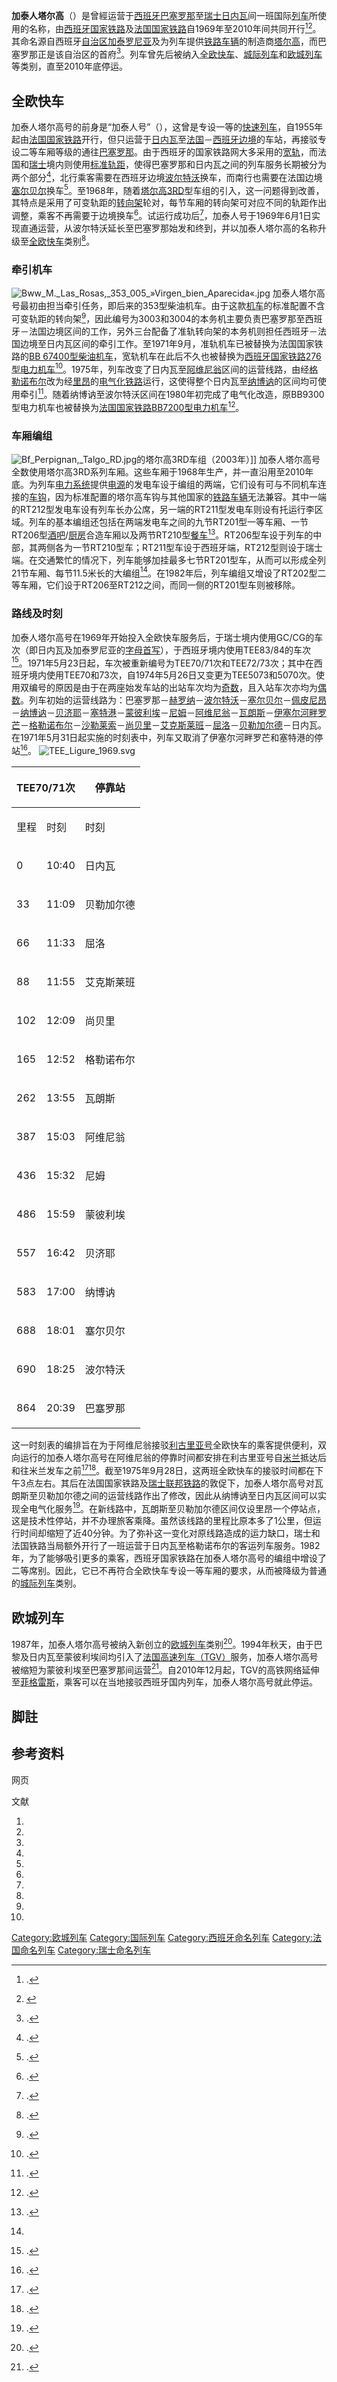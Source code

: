 {{Infobox rail service
| box_width       = 
| name            = 加泰人塔尔高
| logo            = 
| logo_width      = 
| image           = TEE Catalan Talgo at Geneve-Cornavin, 1979.jpg
| image_width     = 
| caption         = 加泰人塔尔高号于日内瓦（1979年）
| type            = [[全欧快车|全欧快车]]（1969–1982）<br>[[城际列车_(欧洲)|城际列车]]（1982–1987）<br>[[欧城列车|欧城列车]]（1987–2010）
| status          =  
| locale          = {{ESP}}、{{FRA}}、{{SUI}}
| predecessor     = 加泰人号
| first           = {{start date|1969|06|01|df=y}}
| last            = {{end date|2010|12|18|df=y}}
| successor       = 
| operator        = 
| formeroperator  = [[西班牙国家铁路|西班牙国家铁路]]<br>[[法国国家铁路|法国国家铁路]] 
| ridership       = 
| start           = {{link-en|巴塞罗那弗兰萨车站|Barcelona Estació de França}}
| stops           = 
| end             = [[日内瓦科尔纳万火车站|日内瓦科尔纳万火车站]] 
| distance        = 
| journeytime     = 
| frequency       = 
| trainnumber     = 
| line_used       = 
| class           = 
| access          = 
| seating         = 
| sleeping        = 
| autorack        = 
| catering        = 
| observation     =
| entertainment   = 
| baggage         = 
| otherfacilities = 
| stock           = 
| gauge           = 1,668毫米（西班牙）<br> 1,435毫米（法国/瑞士）
| el              = 3000[[伏特|伏]][[直流电|直流电]]（西班牙）<br> 1500[[伏特|伏]][[直流电|直流电]]（法国/瑞士）
| speed           = 
| owners          = 
| routenumber     = 
| map             = 
| map_state       =  
}}

'''加泰人塔尔高'''（{{lang-es|'''''Catalán Talgo'''''}}）是曾經运营于[[西班牙|西班牙]][[巴塞罗那|巴塞罗那]]至[[瑞士|瑞士]][[日内瓦|日内瓦]]间一班国际[[列车|列车]]所使用的名称，由[[西班牙国家铁路|西班牙国家铁路]]及[[法国国家铁路|法国国家铁路]]自1969年至2010年间共同开行<ref group="註">{{harvnb|Cook|1969|p=6}}.</ref><ref>{{es}}{{cite web|url=http://www.vialibre-ffe.com/pdf/10227_pdf_02.pdf|title=ESPANA, EN EL TRANS EUROP EXPRESS|publisher=Vía Libre, la revista del ferrocarril|date=1969-07|accessdate=2013-09-13|archive-date=2013-10-14|archive-url=https://web.archive.org/web/20131014172941/http://www.vialibre-ffe.com/pdf/10227_pdf_02.pdf|dead-url=no}}</ref>。其命名源自西班牙[[自治区|自治区]][[加泰罗尼亚|加泰罗尼亚]]及为列车提供[[铁路车辆|铁路车辆]]的制造商[[塔尔高_(公司)|塔尔高]]，而巴塞罗那正是该自治区的首府<ref group="註">{{harvnb|UIC|1972|p=18}}.</ref>。列车曾先后被纳入[[全欧快车|全欧快车]]、[[城际列车_(欧洲)|城际列车]]和[[欧城列车|欧城列车]]等类别，直至2010年底停运。

==全欧快车==
加泰人塔尔高号的前身是“加泰人号”（{{lang|fr|Le Catalan}}），这曾是专设一等{{link-de|车厢等级|Wagenklasse}}的[[快速列车|快速列车]]，自1955年起由[[法国国家铁路|法国国家铁路]]开行，但只运营于[[日内瓦|日内瓦]]至[[法国|法国]]－[[西班牙|西班牙]][[边境|边境]]的车站，再接驳专设二等车厢等级的{{link-en|轨道巴士|Railcar}}通往[[巴塞罗那|巴塞罗那]]。由于西班牙的国家铁路网大多采用{{link-de|伊比利亚轨距|Iberian gauge}}的[[宽轨|宽轨]]，而法国和[[瑞士|瑞士]]境内则使用[[標準軌|标准轨距]]，{{link-en|轨距差异|Break-of-gauge}}使得巴塞罗那和日内瓦之间的列车服务长期被分为两个部分<ref group="註">{{harvnb|Mertens|Malaspina|2007|p=274}}.</ref>，北行乘客需要在西班牙边境[[波尔特沃|波尔特沃]]换车，而南行也需要在法国边境[[塞尔贝尔|塞尔贝尔]]换车<ref group="註">{{harvnb|Cook|1968|pp=236-238}}.</ref>。至1968年，随着[[塔尔高3RD|塔尔高3RD]]型车组的引入，这一问题得到改善，其特点是采用了可变轨距的[[转向架|转向架]]轮对，每节车厢的转向架可对应不同的轨距作出调整，乘客不再需要于边境换车<ref group="註">{{harvnb|Eruste|López-Luzzatti|2010|p=74}}.</ref>。试运行成功后<ref group="註">{{harvnb|Eruste|López-Luzzatti|2010|pp=81-82}}.</ref>，加泰人号于1969年6月1日实现直通运营，从波尔特沃延长至巴塞罗那始发和终到，并以加泰人塔尔高的名称升级至[[全欧快车|全欧快车]]类别<ref group="註">{{harvnb|Cook|1969|p=71}}.</ref>。

===牵引机车===
[[File:Bww_M._Las_Rosas,_353_005_»Virgen_bien_Aparecida«.jpg|thumb]]
加泰人塔尔高号最初由{{link-en|西班牙国家铁路T-3000型柴油机车|RENFE Class 353}}担当牵引任务，即后来的353型柴油机车。由于这款[[铁路机车|机车]]的标准配置不含可变轨距的转向架<ref group="註">{{harvnb|Eruste|López-Luzzatti|2010|p=120}}.</ref>，因此编号为3003和3004的本务机主要负责巴塞罗那至西班牙－法国边境区间的工作，另外三台配备了准轨转向架的本务机则担任西班牙－法国边境至日内瓦区间的牵引工作。至1971年9月，准轨机车已被替换为法国国家铁路的[[BB_67400型柴油机车|BB 67400型柴油机车]]，宽轨机车在此后不久也被替换为[[西班牙国铁276型电力机车|西班牙国家铁路276型电力机车]]<ref group="註" name="p122">{{harvnb|Hajt|2001|p=122}}.</ref>。1975年，列车改变了日内瓦至[[阿维尼翁|阿维尼翁]]区间的运营线路，由经[[格勒诺布尔|格勒诺布尔]]改为经[[里昂|里昂]]的[[电气化铁路|电气化铁路]]运行，这使得整个日内瓦至[[纳博讷|纳博讷]]的区间均可使用{{link-en|法国国家铁路BB9300型电力机车|SNCF Class BB 9300}}牵引<ref group="註">{{harvnb|Hajt|2001|p=124}}.</ref>。随着纳博讷至波尔特沃区间在1980年初完成了电气化改造，原BB9300型电力机车也被替换为[[BB_7200型电力机车|法国国家铁路BB7200型电力机车]]<ref group="註">{{harvnb|Goette|Willen|2006|p=128}}.</ref>。

===车厢编组===
[[File:Bf_Perpignan,_Talgo_RD.jpg|thumb]]的塔尔高3RD车组（2003年）]]
加泰人塔尔高号全数使用塔尔高3RD系列车厢。这些车厢于1968年生产，并一直沿用至2010年底。为列车[[电力系统|电力系统]]提供[[电源|电源]]的发电车设于编组的两端，它们设有可与不同机车连接的[[车钩|车钩]]，因为标准配置的塔尔高车钩与其他国家的[[铁路车辆|铁路车辆]]无法兼容。其中一端的RT212型发电车设有列车长办公席，另一端的RT211型发电车则设有托运行李区域。列车的基本编组还包括在两端发电车之间的九节RT201型一等车厢、一节RT206型[[酒吧|酒吧]]/[[厨房|厨房]]合造车厢以及两节RT210型[[餐车|餐车]]<ref group="註">{{harvnb|Goette|Willen|2006|p=127}}.</ref>。RT206型车设于列车的中部，其两侧各为一节RT210型车；RT211型车设于西班牙端，RT212型则设于瑞士端。在交通繁忙的情况下，列车能够加挂最多七节RT201型车，从而可以形成全列21节车厢、每节11.5米长的大编组<ref group="註" name="p122"/>。在1982年后，列车编组又增设了RT202型二等车厢，它们设于RT206至RT212之间，而同一侧的RT201型车则被移除。

===路线及时刻===
加泰人塔尔高号在1969年开始投入全欧快车服务后，于瑞士境内使用GC/CG的车次（即日内瓦及加泰罗尼亚的[[首字母縮略字|字母首写]]），于西班牙境内使用TEE83/84的车次<ref group="註">{{harvnb|Goette|Willen|2006|p=89}}.</ref>。1971年5月23日起，车次被重新编号为TEE70/71次和TEE72/73次；其中在西班牙境内使用TEE70和73次，自1974年5月26日又变更为TEE5073和5070次。使用双编号的原因是由于在两座始发车站的出站车次均为[[奇数|奇数]]，且入站车次亦均为[[偶数|偶数]]。列车初始的运营线路为：巴塞罗那－[[赫罗纳|赫罗纳]]－[[波尔特沃|波尔特沃]]－[[塞尔贝尔|塞尔贝尔]]－[[佩皮尼昂|佩皮尼昂]]－[[纳博讷|纳博讷]]－[[贝济耶|贝济耶]]－[[塞特港|塞特港]]－[[蒙彼利埃|蒙彼利埃]]－[[尼姆|尼姆]]－[[阿维尼翁|阿维尼翁]]－[[瓦朗斯_(德龙省)|瓦朗斯]]－[[伊塞尔河畔罗芒_(德龙省)|伊塞尔河畔罗芒]]－[[格勒诺布尔|格勒诺布尔]]－[[沙勒莱索|沙勒莱索]]－[[尚贝里|尚贝里]]－[[艾克斯莱班|艾克斯莱班]]－[[屈洛|屈洛]]－[[瓦尔瑟里恩河畔贝勒加尔德|贝勒加尔德]]－日内瓦。在1971年5月31日起实施的时刻表中，列车又取消了伊塞尔河畔罗芒和塞特港的停站<ref group="註">{{harvnb|Werbeamt der DB|1971|p=9}}.</ref>。
[[File:TEE_Ligure_1969.svg|thumb]]
{| class="wikitable"
! colspan="2"|TEE70/71次
! rowspan="2"|停靠站
! colspan="2"|TEE72/73次
|-
!里程!!时刻!!时刻!!里程
|-
|0||10:40||{{flagicon|SUI}} 日内瓦||19:38||864
|-
|33||11:09||{{flagicon|FRA}} 贝勒加尔德||19:08||831
|-
|66||11:33||{{flagicon|FRA}} 屈洛||18:39||798
|-
|88||11:55||{{flagicon|FRA}} 艾克斯莱班||18:21||776
|-
|102||12:09||{{flagicon|FRA}} 尚贝里||18:08||762
|-
|165||12:52||{{flagicon|FRA}} 格勒诺布尔||17:28||699
|-
|262||13:55||{{flagicon|FRA}} 瓦朗斯||16:21||602
|-
|387||15:03||{{flagicon|FRA}} 阿维尼翁||15:15||477
|-
|436||15:32||{{flagicon|FRA}} 尼姆||14:45||428
|-
|486||15:59||{{flagicon|FRA}} 蒙彼利埃||14:15||378
|-
|557||16:42||{{flagicon|FRA}} 贝济耶||13:33||307
|-
|583||17:00||{{flagicon|FRA}} 纳博讷||13:16||281
|-
|688||18:01||{{flagicon|FRA}} 塞尔贝尔||12:14||176
|-
|690||18:25||{{flagicon|ESP}} 波尔特沃||11:49||174
|-
|864||20:39||{{flagicon|ESP}} 巴塞罗那||09:45||0
|}

这一时刻表的编排旨在为于阿维尼翁接驳[[利古里亚号|利古里亚号]]全欧快车的乘客提供便利，双向运行的加泰人塔尔高号在阿维尼翁的停靠时间都安排在利古里亚号自[[米兰|米兰]]抵达后和往米兰发车之前<ref group="註">{{harvnb|Cook|1969|p=106}}.</ref><ref group="註">{{harvnb|Dell'Amico|2005|p=36}}.</ref>。截至1975年9月28日，这两班全欧快车的接驳时间都在下午3点左右。其后在法国国家铁路及[[瑞士联邦铁路|瑞士联邦铁路]]的敦促下，加泰人塔尔高号对瓦朗斯至贝勒加尔德之间的运营线路作出了修改，因此从纳博讷至日内瓦区间可以实现全电气化服务<ref group="註">{{harvnb|Mertens|Malaspina|2007|p=276}}.</ref>。在新线路中，瓦朗斯至贝勒加尔德区间仅设里昂一个停站点，这是技术性停站，并不办理旅客乘降。虽然该线路的里程比原本多了1公里，但运行时间却缩短了近40分钟。为了弥补这一变化对原线路造成的运力缺口，瑞士和法国铁路当局额外开行了一班运营于日内瓦至格勒诺布尔的客运列车服务。1982年，为了能够吸引更多的乘客，西班牙国家铁路在加泰人塔尔高号的编组中增设了二等席别。因此，它已不再符合全欧快车专设一等车厢的要求，从而被降级为普通的[[城际列车|城际列车]]类别。

==欧城列车==
1987年，加泰人塔尔高号被纳入新创立的[[欧城列车|欧城列车]]类别<ref group="註">{{harvnb|Cook|1987|p=66}}.</ref>。1994年秋天，由于巴黎及日内瓦至蒙彼利埃间均引入了[[法国高速列车|法国高速列车（TGV）]]服务，加泰人塔尔高号被缩短为蒙彼利埃至巴塞罗那间运营<ref group="註">{{harvnb|Mertens|Malaspina|2007|p=278}}.</ref>。自2010年12月起，TGV的高铁网络延伸至[[菲格雷斯|菲格雷斯]]，乘客可以在当地接驳西班牙国内列车，加泰人塔尔高号就此停运。

==脚註==
{{refbegin|3}}
{{NoteFoot}}
{{refend}}

==参考资料==
;网页
{{reflist}}

;文献
{{refbegin}}
# {{nl}}{{citation | first= Centre for public relations |last=UIC | title= ''TEE'' | publisher= Union Internationale des Chemins de Fer | location= Paris | year= 1972}}
# {{en}}{{citation | first= Thomas |last=Cook | title= ''Cooks Continental Timetable (July 1968 edition)'' | publisher= Thomas Cook Group | location= London | year= 1968|ISSN=0952-620X}}
# {{en}}{{citation | first= Thomas |last=Cook | title= ''Cooks Continental Timetable (June 1969 edition)'' | publisher= Thomas Cook Group | location= London | year= 1969|ISSN=0952-620X}}
# {{en}}{{citation | first= Thomas |last=Cook | title= ''Thomas Cook Continental Timetable (31 May – 30 June 1987 edition)'' | publisher= Thomas Cook Group | location= Peterborough | year= 1987|ISSN=0952-620X}}
# {{de}}{{citation | author= Werbeamt der DB | title= ''Vorfahrt in Europa, TEE 1971/72'' | publisher= Deutsche Bundesbahn | location= Frankfurt am Main | year= 1971 |id= Werbeamt}}
# {{fr}}{{citation | first= Maurice |last=Mertens|first2=Jean-Pierre |last2=Malaspina | title= ''La Légende des Trans Europ Express'' | publisher= LR Presse | location= Vannes | year= 2007 | ISBN= 978-29-036514-5-9 | id= TEEFR}}
# {{de}}{{citation | first= Jörg |last=Hajt | title= ''Das grosse TEE-Buch'' | publisher= Heel | location =Bonn/Königswinter | year= 2001 | ISBN= 3-89365-948-X | id= Hajt}}
# {{it}}{{citation | first= Franco |last=Dell'Amico | title= ''Il TEE Breda '' | publisher= ACME | location= Savona | year= 2005}}
# {{es}}{{citation | first= Manuel Galan |last=Eruste|first2=Miguel Cano |last2=López-Luzzatti | title= ''De un sueño a la alta velocidad'' | publisher= Patentes Talgo | location= Las Matas | year= 2010 | ISBN= 978-8493286-1-87}}
# {{de}}{{citation | first= Peter |last=Goette |first2=Peter |last2=Willen | title= ''TEE Züge in der Schweiz und Schweizer TEE Züge im Ausland'' | publisher= EK Verlag | location= Freiburg | year= 2006 | ISBN= 978-3-88255-697-1 | id= TEECH}}
{{refend}}

{{commonscat|Catalán Talgo}}

{{全欧快车列车|state = expanded}}

{{DEFAULTSORT:Catalan Talgo}}
[[Category:欧城列车|Category:欧城列车]]
[[Category:国际列车|Category:国际列车]]
[[Category:西班牙命名列车|Category:西班牙命名列车]]
[[Category:法国命名列车|Category:法国命名列车]]
[[Category:瑞士命名列车|Category:瑞士命名列车]]